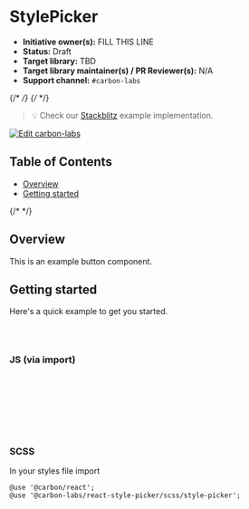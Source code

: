 
<Meta isTemplate />

# StylePicker

- **Initiative owner(s):** FILL THIS LINE
- **Status:** Draft
- **Target library:** TBD
- **Target library maintainer(s) / PR Reviewer(s):** N/A
- **Support channel:** `#carbon-labs`

{/* <!-- START doctoc generated TOC please keep comment here to allow auto update --> */}
{/* <!-- DON'T EDIT THIS SECTION, INSTEAD RE-RUN doctoc TO UPDATE --> */}

> 💡 Check our
> [Stackblitz](https://stackblitz.com/github/carbon-design-system/carbon-labs/tree/main/examples/react/StylePicker)
> example implementation.

[![Edit carbon-labs](https://developer.stackblitz.com/img/open_in_stackblitz.svg)](https://stackblitz.com/github/carbon-design-system/carbon-labs/tree/main/examples/react/StylePicker)

## Table of Contents

- [Overview](#overview)
- [Getting started](#getting-started)

{/* <!-- END doctoc generated TOC please keep comment here to allow auto update --> */}

## Overview

This is an example button component.

<Canvas of={StylePickerStories.Default} />

## Getting started

Here's a quick example to get you started.

```bash
yarn add @carbon/react
yarn add @carbon-labs/react-style-picker
```

### JS (via import)

```javascript
import { StylePicker } from '@carbon-labs/react-style-picker/es/index';

function App() {
  return <StylePicker />;
}

export default App;
```

### SCSS

In your styles file import

```
@use '@carbon/react';
@use '@carbon-labs/react-style-picker/scss/style-picker';
```
